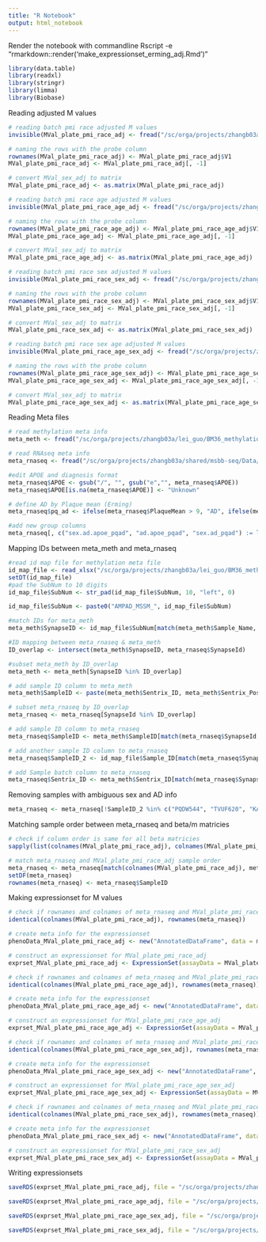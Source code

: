 ---
title: "R Notebook"
output: html_notebook
---

Render the notebook with commandline Rscript -e "rmarkdown::render('make_expressionset_erming_adj.Rmd')"

```{r loading packages, message = F}
library(data.table)
library(readxl)
library(stringr)
library(limma)
library(Biobase)
```


Reading adjusted M values
```{r reading batch pmi race adjusted M values, message = F}
# reading batch pmi race adjusted M values
invisible(MVal_plate_pmi_race_adj <- fread("/sc/orga/projects/zhangb03a/lei_guo/BM36_methylation_analysis/processed_data/covariate_adjusted_Beta_M_Erming/batch_subDate/M_Values_QCed_normlized_batch_plate_pmi_race_adjusted.tsv", data.table = F))

# naming the rows with the probe column
rownames(MVal_plate_pmi_race_adj) <- MVal_plate_pmi_race_adj$V1
MVal_plate_pmi_race_adj <- MVal_plate_pmi_race_adj[, -1]

# convert MVal_sex_adj to matrix
MVal_plate_pmi_race_adj <- as.matrix(MVal_plate_pmi_race_adj)
```

```{r reading batch pmi race age adjusted M values, message = F}
# reading batch pmi race age adjusted M values
invisible(MVal_plate_pmi_race_age_adj <- fread("/sc/orga/projects/zhangb03a/lei_guo/BM36_methylation_analysis/processed_data/covariate_adjusted_Beta_M_Erming/batch_subDate/M_Values_QCed_normlized_batch_plate_pmi_race_age_adjusted.tsv", data.table = F))

# naming the rows with the probe column
rownames(MVal_plate_pmi_race_age_adj) <- MVal_plate_pmi_race_age_adj$V1
MVal_plate_pmi_race_age_adj <- MVal_plate_pmi_race_age_adj[, -1]

# convert MVal_sex_adj to matrix
MVal_plate_pmi_race_age_adj <- as.matrix(MVal_plate_pmi_race_age_adj)
```

```{r reading batch pmi race sex adjusted M values, message = F}
# reading batch pmi race sex adjusted M values
invisible(MVal_plate_pmi_race_sex_adj <- fread("/sc/orga/projects/zhangb03a/lei_guo/BM36_methylation_analysis/processed_data/covariate_adjusted_Beta_M_Erming/batch_subDate/M_Values_QCed_normlized_batch_plate_pmi_race_sex_adjusted.tsv", data.table = F))

# naming the rows with the probe column
rownames(MVal_plate_pmi_race_sex_adj) <- MVal_plate_pmi_race_sex_adj$V1
MVal_plate_pmi_race_sex_adj <- MVal_plate_pmi_race_sex_adj[, -1]

# convert MVal_sex_adj to matrix
MVal_plate_pmi_race_sex_adj <- as.matrix(MVal_plate_pmi_race_sex_adj)
```

```{r reading batch pmi race sex age adjusted M values, message = F}
# reading batch pmi race sex age adjusted M values
invisible(MVal_plate_pmi_race_age_sex_adj <- fread("/sc/orga/projects/zhangb03a/lei_guo/BM36_methylation_analysis/processed_data/covariate_adjusted_Beta_M_Erming/batch_subDate/M_Values_QCed_normlized_batch_plate_pmi_race_age_sex_adjusted.tsv", data.table = F))

# naming the rows with the probe column
rownames(MVal_plate_pmi_race_age_sex_adj) <- MVal_plate_pmi_race_age_sex_adj$V1
MVal_plate_pmi_race_age_sex_adj <- MVal_plate_pmi_race_age_sex_adj[, -1]

# convert MVal_sex_adj to matrix
MVal_plate_pmi_race_age_sex_adj <- as.matrix(MVal_plate_pmi_race_age_sex_adj)
```


Reading Meta files
```{r reading meta information}
# read methylation meta info
meta_meth <- fread("/sc/orga/projects/zhangb03a/lei_guo/BM36_methylation_analysis/raw_data/meta_meth.csv")

# read RNAseq meta info
meta_rnaseq <- fread("/sc/orga/projects/zhangb03a/shared/msbb-seq/Data/mixed_model_correction_updated/msbb.meta.BM_36.tsv")

#edit APOE and diagnosis format
meta_rnaseq$APOE <- gsub("/", "", gsub("e","", meta_rnaseq$APOE))
meta_rnaseq$APOE[is.na(meta_rnaseq$APOE)] <- "Unknown"

# define AD by Plaque mean (Erming)
meta_rnaseq$pq_ad <- ifelse(meta_rnaseq$PlaqueMean > 9, "AD", ifelse(meta_rnaseq$PlaqueMean == 0, "Normal", "Moderate"))

#add new group columns
meta_rnaseq[, c("sex.ad.apoe_pqad", "ad.apoe_pqad", "sex.ad_pqad") := list(paste(SEX_inferred, pq_ad, APOE, sep = "."), paste(pq_ad, APOE, sep = "."), paste(SEX_inferred, pq_ad, sep = "."))]
```

Mapping IDs between meta_meth and meta_rnaseq
```{r mapping IDs between meta_meth and meta_rnaseq}
#read id map file for methylation meta file
id_map_file <- read_xlsx("/sc/orga/projects/zhangb03a/lei_guo/BM36_methylation_analysis/raw_data/MethylationBarcodeXSubNumXMinghuiXWang.xlsx", skip = 10)
setDT(id_map_file)
#pad the SubNum to 10 digits
id_map_file$SubNum <- str_pad(id_map_file$SubNum, 10, "left", 0)

id_map_file$SubNum <- paste0("AMPAD_MSSM_", id_map_file$SubNum)

#match IDs for meta_meth
meta_meth$SynapseID <- id_map_file$SubNum[match(meta_meth$Sample_Name, id_map_file$Sample_Name_Barcode)]

#ID mapping between meta_rnaseq & meta_meth
ID_overlap <- intersect(meta_meth$SynapseID, meta_rnaseq$SynapseId)

#subset meta_meth by ID_overlap
meta_meth <- meta_meth[SynapseID %in% ID_overlap]

# add sample ID column to meta_meth
meta_meth$SampleID <- paste(meta_meth$Sentrix_ID, meta_meth$Sentrix_Position, sep = "_")

# subset meta_rnaseq by ID_overlap
meta_rnaseq <- meta_rnaseq[SynapseId %in% ID_overlap]

# add sample ID column to meta_rnaseq
meta_rnaseq$SampleID <- meta_meth$SampleID[match(meta_rnaseq$SynapseId, meta_meth$SynapseID)]

# add another sample ID column to meta_rnaseq
meta_rnaseq$SampleID_2 <- id_map_file$Sample_ID[match(meta_rnaseq$SynapseId, id_map_file$SubNum)]

# add Sample batch column to meta_rnaseq
meta_rnaseq$Sentrix_ID <- meta_meth$Sentrix_ID[match(meta_rnaseq$SynapseId, meta_meth$SynapseID)]
```


Removing samples with ambiguous sex and AD info
```{r}
meta_rnaseq <- meta_rnaseq[!SampleID_2 %in% c("PQDW544", "TVUF620", "KAST417", "DLUH936", "EOYS019") ]
```


Matching sample order between meta_rnaseq and beta/m matricies
```{r matching sample order between meta_rnaseq and beta/m matricies}
# check if column order is same for all beta matricies
sapply(list(colnames(MVal_plate_pmi_race_adj), colnames(MVal_plate_pmi_race_age_adj), colnames(MVal_plate_pmi_race_sex_adj)), identical, colnames(MVal_plate_pmi_race_age_sex_adj))

# match meta_rnaseq and MVal_plate_pmi_race_adj sample order
meta_rnaseq <- meta_rnaseq[match(colnames(MVal_plate_pmi_race_adj), meta_rnaseq$SampleID), ]
setDF(meta_rnaseq)
rownames(meta_rnaseq) <- meta_rnaseq$SampleID
```



Making expressionset for M values
```{r assembling expressionset for MVal_plate_pmi_race_adj}
# check if rownames and colnames of meta_rnaseq and MVal_plate_pmi_race_adj are same
identical(colnames(MVal_plate_pmi_race_adj), rownames(meta_rnaseq))

# create meta info for the expressionset
phenoData_MVal_plate_pmi_race_adj <- new("AnnotatedDataFrame", data = meta_rnaseq)

# construct an expressionset for MVal_plate_pmi_race_adj
exprset_MVal_plate_pmi_race_adj <- ExpressionSet(assayData = MVal_plate_pmi_race_adj, phenoData = phenoData_MVal_plate_pmi_race_adj)
```

```{r assembling expressionset for MVal_plate_pmi_race_age_adj}
# check if rownames and colnames of meta_rnaseq and MVal_plate_pmi_race_age_adj are same
identical(colnames(MVal_plate_pmi_race_age_adj), rownames(meta_rnaseq))

# create meta info for the expressionset
phenoData_MVal_plate_pmi_race_age_adj <- new("AnnotatedDataFrame", data = meta_rnaseq)

# construct an expressionset for MVal_plate_pmi_race_age_adj
exprset_MVal_plate_pmi_race_age_adj <- ExpressionSet(assayData = MVal_plate_pmi_race_age_adj, phenoData = phenoData_MVal_plate_pmi_race_age_adj)
```

```{r assembling expressionset for MVal_plate_pmi_race_age_sex_adj}
# check if rownames and colnames of meta_rnaseq and MVal_plate_pmi_race_age_sex_adj are same
identical(colnames(MVal_plate_pmi_race_age_sex_adj), rownames(meta_rnaseq))

# create meta info for the expressionset
phenoData_MVal_plate_pmi_race_age_sex_adj <- new("AnnotatedDataFrame", data = meta_rnaseq)

# construct an expressionset for MVal_plate_pmi_race_age_sex_adj
exprset_MVal_plate_pmi_race_age_sex_adj <- ExpressionSet(assayData = MVal_plate_pmi_race_age_sex_adj, phenoData = phenoData_MVal_plate_pmi_race_age_sex_adj)
```

```{r assembling expressionset for MVal_plate_pmi_race_sex_adj}
# check if rownames and colnames of meta_rnaseq and MVal_plate_pmi_race_sex_adj are same
identical(colnames(MVal_plate_pmi_race_sex_adj), rownames(meta_rnaseq))

# create meta info for the expressionset
phenoData_MVal_plate_pmi_race_sex_adj <- new("AnnotatedDataFrame", data = meta_rnaseq)

# construct an expressionset for MVal_plate_pmi_race_sex_adj
exprset_MVal_plate_pmi_race_sex_adj <- ExpressionSet(assayData = MVal_plate_pmi_race_sex_adj, phenoData = phenoData_MVal_plate_pmi_race_sex_adj)
```


Writing expressionsets
```{r writing expressionsets for M values}
saveRDS(exprset_MVal_plate_pmi_race_adj, file = "/sc/orga/projects/zhangb03a/lei_guo/BM36_methylation_analysis/processed_data/covariate_adjusted_Beta_M_Erming/batch_subDate/exprset_M_Values_QCed_normlized_batch_plate_pmi_race_adjusted.rds")

saveRDS(exprset_MVal_plate_pmi_race_age_adj, file = "/sc/orga/projects/zhangb03a/lei_guo/BM36_methylation_analysis/processed_data/covariate_adjusted_Beta_M_Erming/batch_subDate/exprset_M_Values_QCed_normlized_batch_plate_pmi_race_age_adjusted.rds")

saveRDS(exprset_MVal_plate_pmi_race_age_sex_adj, file = "/sc/orga/projects/zhangb03a/lei_guo/BM36_methylation_analysis/processed_data/covariate_adjusted_Beta_M_Erming/batch_subDate/exprset_M_Values_QCed_normlized_batch_plate_pmi_race_age_sex_adjusted.rds")

saveRDS(exprset_MVal_plate_pmi_race_sex_adj, file = "/sc/orga/projects/zhangb03a/lei_guo/BM36_methylation_analysis/processed_data/covariate_adjusted_Beta_M_Erming/batch_subDate/exprset_M_Values_QCed_normlized_batch_plate_pmi_race_sex_adjusted.rds")
```

